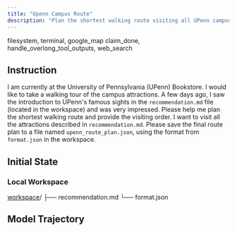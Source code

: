 ```yaml
---
title: "Upenn Campus Route"
description: "Plan the shortest walking route visiting all UPenn campus attractions."
---
```


<Columns cols={2}>
  <Card title="MCP Server" icon="cloud">
    filesystem, terminal, google_map
  </Card>
  <Card title="Local Tool" icon="terminal">
    claim_done, handle_overlong_tool_outputs, web_search
  </Card>
</Columns>

## Instruction

I am currently at the University of Pennsylvania (UPenn) Bookstore. I would like to take a walking tour of the campus attractions. A few days ago, I saw the introduction to UPenn's famous sights in the `recommendation.md` file (located in the workspace) and was very impressed. Please help me plan the shortest walking route and provide the visiting order. I want to visit all the attractions described in `recommendation.md`. Please save the final route plan to a file named `upenn_route_plan.json`, using the format from `format.json` in the workspace.

## Initial State

### Local Workspace

<div className="file-tree">
<a href="https://github.com/hkust-nlp/mcpbench_dev/tree/finalpool_dev/tasks/finalpool/upenn-campus-route/initial_workspace">workspace</a>/
├── recommendation.md
└── format.json
</div>

## Model Trajectory
